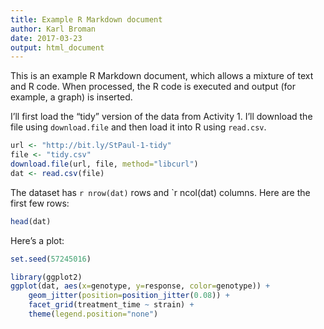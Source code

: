 ```yaml
---
title: Example R Markdown document
author: Karl Broman
date: 2017-03-23
output: html_document
---
```


This is an example R Markdown document, which allows a mixture of text
and R code. When processed, the R code is executed and output (for
example, a graph) is inserted.

I'll first load the "tidy" version of the data from Activity 1. I'll
download the file using `download.file` and then load it into R using
`read.csv`.

```r
url <- "http://bit.ly/StPaul-1-tidy"
file <- "tidy.csv"
download.file(url, file, method="libcurl")
dat <- read.csv(file)
```

The dataset has `r nrow(dat)` rows and `r ncol(dat) columns.
Here are the first few rows:

```r
head(dat)
```

Here's a plot:

```r
set.seed(57245016)
```

```r
library(ggplot2)
ggplot(dat, aes(x=genotype, y=response, color=genotype)) +
    geom_jitter(position=position_jitter(0.08)) +
    facet_grid(treatment_time ~ strain) +
    theme(legend.position="none")
```
